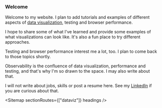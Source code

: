 
### Welcome

Welcome to my website. I plan to add tutorials and examples of different
aspects of [data visualization](/dataviz), testing and browser performance.

I hope to share some of what I've learned and provide some examples of what
visualizations can look like. It's also a fun place to try different approaches.

Testing and browser performance interest me a lot, too. I plan to come back
to those topics shortly.

Observability is the confluence of data visualization, performance and
testing, and that's why I'm so drawn to the space. I may also write about
that.

I will not write about jobs, skills or post a resume here. See my
[LinkedIn](https://www.linkedin.com/in/tedpennings/) if you are curious
about that.

<Sitemap sectionRoutes={["dataviz"]} headings />
